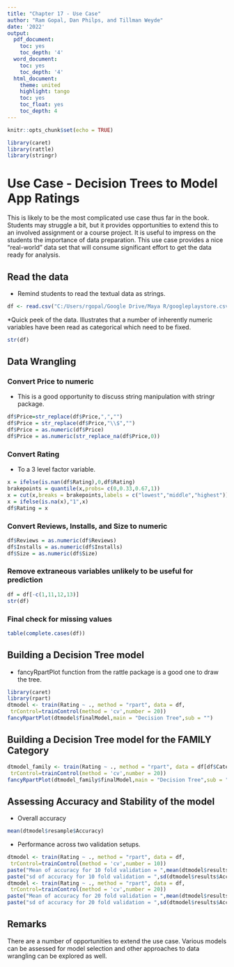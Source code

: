 ```yaml
---
title: "Chapter 17 - Use Case"
author: "Ram Gopal, Dan Philps, and Tillman Weyde"
date: '2022'
output:
  pdf_document:
    toc: yes
    toc_depth: '4'
  word_document:
    toc: yes
    toc_depth: '4'
  html_document:
    theme: united
    highlight: tango
    toc: yes
    toc_float: yes
    toc_depth: 4
---
```


```r
knitr::opts_chunk$set(echo = TRUE)
```

```r
library(caret)
library(rattle)
library(stringr)
```


# Use Case - Decision Trees to Model App Ratings
This is likely to be the most complicated use case thus far in the book. Students may struggle a bit, but it provides opportunities to extend this to an involved assignment or a course project. It is useful to impress on the students the importance of data preparation. This use case provides a nice "real-world" data set that will consume significant effort to get the data ready for analysis. 

## Read the data
* Remind students to read the textual data as strings.

```r
df <- read.csv("C:/Users/rgopal/Google Drive/Maya R/googleplaystore.csv",stringsAsFactors = T)
```

*Quick peek of the data. Illustrates that a number of inherently numeric variables have been read as categorical which need to be fixed.
```r
str(df)
```

## Data Wrangling

### Convert Price to numeric
* This is a good opportunity to discuss string manipulation with stringr package.
```r
df$Price=str_replace(df$Price,",","")
df$Price = str_replace(df$Price,"\\$","")
df$Price = as.numeric(df$Price)
df$Price = as.numeric(str_replace_na(df$Price,0))

```

### Convert Rating
* To a 3 level factor variable.
```r
x = ifelse(is.nan(df$Rating),0,df$Rating)
brakepoints = quantile(x,probs= c(0,0.33,0.67,1))
x = cut(x,breaks = brakepoints,labels = c("lowest","middle","highest"))
x = ifelse(is.na(x),"1",x)
df$Rating = x
```

### Convert Reviews, Installs, and Size to numeric
```r
df$Reviews = as.numeric(df$Reviews)
df$Installs = as.numeric(df$Installs)
df$Size = as.numeric(df$Size)
```

### Remove extraneous variables unlikely to be useful for prediction

```r
df = df[-c(1,11,12,13)]
str(df)
```

### Final check for missing values

```r
table(complete.cases(df))
```

## Building a Decision Tree model
* fancyRpartPlot function from the rattle package is a good one to draw the tree.

```r
library(caret)
library(rpart)
dtmodel <- train(Rating ~ ., method = "rpart", data = df,
 trControl=trainControl(method = 'cv',number = 20))                                  
fancyRpartPlot(dtmodel$finalModel,main = "Decision Tree",sub = "")       
```


## Building a Decision Tree model for the FAMILY Category
```r
dtmodel_family <- train(Rating ~ ., method = "rpart", data = df[df$Category=="FAMILY",],
 trControl=trainControl(method = 'cv',number = 20))  
fancyRpartPlot(dtmodel_family$finalModel,main = "Decision Tree",sub = "")
```

## Assessing Accuracy and Stability of the model
* Overall accuracy
```r
mean(dtmodel$resample$Accuracy)
```
* Performance across two validation setups.
```r
dtmodel <- train(Rating ~ ., method = "rpart", data = df,
 trControl=trainControl(method = 'cv',number = 10)) 
paste("Mean of accuracy for 10 fold validation = ",mean(dtmodel$results$Accuracy))
paste("sd of accuracy for 10 fold validation = ",sd(dtmodel$results$Accuracy))
dtmodel <- train(Rating ~ ., method = "rpart", data = df,
 trControl=trainControl(method = 'cv',number = 20)) 
paste("Mean of accuracy for 20 fold validation = ",mean(dtmodel$results$Accuracy))
paste("sd of accuracy for 20 fold validation = ",sd(dtmodel$results$Accuracy))
```

## Remarks
There are a number of opportunities to extend the use case. Various models can be assessed for model selection and other approaches to data wrangling can be explored as well.


